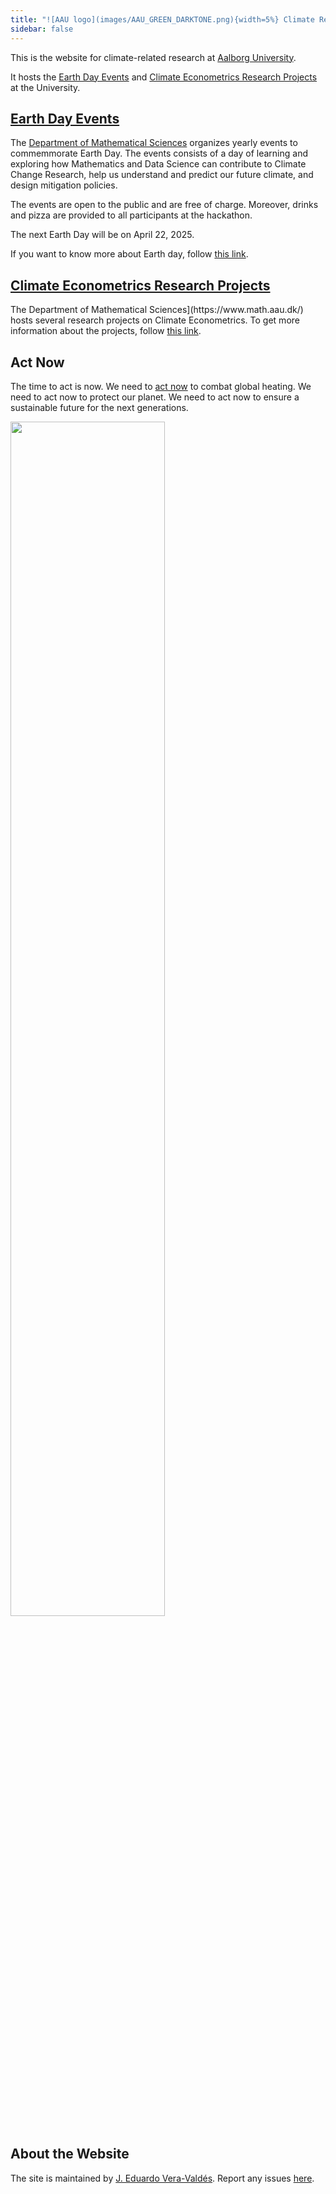 ```yaml
---
title: "![AAU logo](images/AAU_GREEN_DARKTONE.png){width=5%} Climate Research at [Aalborg University](https://www.en.aau.dk/)"
sidebar: false
---
```


This is the website for climate-related research at [Aalborg University](https://www.en.aau.dk/). 

It hosts the [Earth Day Events](index.qmd#earth-day-events) and [Climate Econometrics Research Projects](index.qmd#climate-econometrics-research-projects) at the University.

## [Earth Day Events](earthday2024.qmd)

The [Department of Mathematical Sciences](https://www.math.aau.dk/) organizes yearly events to commemmorate Earth Day. The events consists of a day of learning and exploring how Mathematics and Data Science can contribute to Climate Change Research, help us understand and predict our future climate, and design mitigation policies.

The events are open to the public and are free of charge. Moreover, drinks and pizza are provided to all participants at the hackathon.

The next Earth Day will be on April 22, 2025. 

If you want to know more about Earth day, follow [this link](aboutearthday.qmd).

## [Climate Econometrics Research Projects](climateeconometrics.qmd)

The Department of Mathematical Sciences](https://www.math.aau.dk/) hosts several research projects on Climate Econometrics. To get more information about the projects, follow [this link](climateeconometrics.qmd).

## Act Now

The time to act is now. We need to [act now](https://www.un.org/actnow) to combat global heating. We need to act now to protect our planet. We need to act now to ensure a sustainable future for the next generations.

![](/images/ActNow_UN_emblem_horizontal_E.png){fig-alt="Act Now Logo." width=70%}


## About the Website

The site is maintained by [J. Eduardo Vera-Valdés](https://everval.github.io/). Report any issues [here](mailto:eduardo@math.aau.dk). 